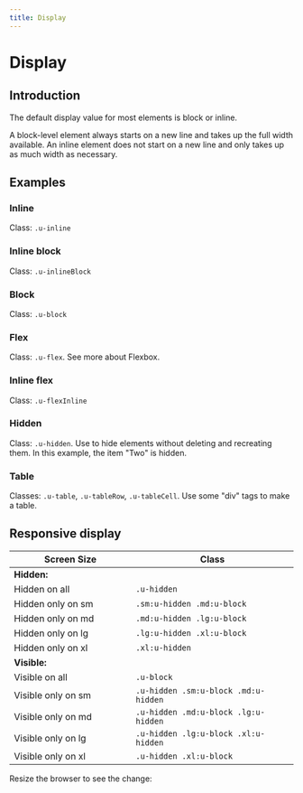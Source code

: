 ```yaml
---
title: Display
---
```




# Display

## Introduction

The default display value for most elements is block or inline.

A block-level element always starts on a new line and takes up the full width available. An inline element does not start on a new line and only takes up as much width as necessary.

## Examples

### Inline

Class: `.u-inline`

<CodeView codeText={inline} />

### Inline block

Class: `.u-inlineBlock`

<CodeView codeText={inlineBlock} />

### Block

Class: `.u-block`

<CodeView codeText={block} />

### Flex

Class: `.u-flex`. See more about Flexbox.

<CodeView codeText={flex} />

### Inline flex

Class: `.u-flexInline`

<CodeView codeText={flexInline} />

### Hidden

Class: `.u-hidden`. Use to hide elements without deleting and recreating them. In this example, the item "Two" is hidden.

<CodeView codeText={hidden} />

### Table

Classes: `.u-table`, `.u-tableRow`, `.u-tableCell`. Use some "div" tags to make a table.

<CodeView codeText={table} />

## Responsive display

<table className="Table u-backgroundWhite u-borderLeft u-borderRight u-borderBottom">
  <thead>
    <tr>
      <th width="200">Screen Size</th>
      <th>Class</th>
    </tr>
  </thead>
  <tbody>
    <tr>
      <td colSpan="2" className="u-backgroundLightest">
        <strong>Hidden:</strong>
      </td>
    </tr>
    <tr>
      <td>Hidden on all</td>
      <td>
        <code>.u-hidden</code>
      </td>
    </tr>
    <tr>
      <td>Hidden only on sm</td>
      <td>
        <code>.sm:u-hidden .md:u-block</code>
      </td>
    </tr>
    <tr>
      <td>Hidden only on md</td>
      <td>
        <code>.md:u-hidden .lg:u-block</code>
      </td>
    </tr>
    <tr>
      <td>Hidden only on lg</td>
      <td>
        <code>.lg:u-hidden .xl:u-block</code>
      </td>
    </tr>
    <tr>
      <td>Hidden only on xl</td>
      <td>
        <code>.xl:u-hidden</code>
      </td>
    </tr>
    <tr>
      <td colSpan="2" className="u-backgroundLightest">
        <strong>Visible:</strong>
      </td>
    </tr>
    <tr>
      <td>Visible on all</td>
      <td>
        <code>.u-block</code>
      </td>
    </tr>
    <tr>
      <td>Visible only on sm</td>
      <td>
        <code>.u-hidden .sm:u-block .md:u-hidden</code>
      </td>
    </tr>
    <tr>
      <td>Visible only on md</td>
      <td>
        <code>.u-hidden .md:u-block .lg:u-hidden</code>
      </td>
    </tr>
    <tr>
      <td>Visible only on lg</td>
      <td>
        <code>.u-hidden .lg:u-block .xl:u-hidden</code>
      </td>
    </tr>
    <tr>
      <td>Visible only on xl</td>
      <td>
        <code>.u-hidden .xl:u-block</code>
      </td>
    </tr>
  </tbody>
</table>
Resize the browser to see the change:

<CodeView codeText={responsive} />
